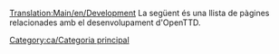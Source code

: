 [[Translation:Main/en/Development]]
La següent és una llista de pàgines relacionades amb el desenvolupament d'OpenTTD.

[[Category:ca/Categoria principal]]